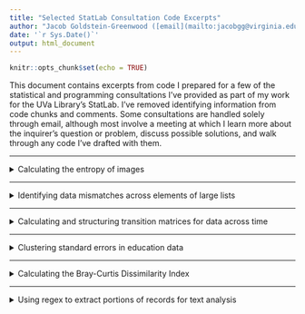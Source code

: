 ```yaml
---
title: "Selected StatLab Consultation Code Excerpts"
author: "Jacob Goldstein-Greenwood ([email](mailto:jacobgg@virginia.edu))"
date: '`r Sys.Date()`'
output: html_document
---
```


```r
knitr::opts_chunk$set(echo = TRUE)
```

This document contains excerpts from code I prepared for a few of the statistical and programming consultations I've provided as part of my work for the UVa Library's StatLab. I've removed identifying information from code chunks and comments. Some consultations are handled solely through email, although most involve a meeting at which I learn more about the inquirer's question or problem, discuss possible solutions, and walk through any code I've drafted with them.

---

<details><summary>Calculating the entropy of images</summary><br/>

I received a consultation request from someone interested in quantifying and comparing the amount of disorder in images of greenspaces. I proposed that the inquirer could calculate the information entropy of each image's pixel intensity values. I prepared a function to read in images, extract pixel-wise grayscale values, and calculate information entropy from a binned version of those values.

```r
# Relevant packages
library(CulturalAnalytics)
library(jpeg)

# A function to (a) read in an image as an array of values, (b) convert the array to grayscale, (c) generate a histogram of grayscale (i.e., intensity) values, and (d) produce the entropy of those values (more details on the specifics of this function are at the bottom of this file):
img_entropy <- function(your_image) {
  img <- jpeg::readJPEG(your_image)
  img_intensity <- CulturalAnalytics::imageToIntensity(img, method = 'mean')
  img_intensity_histogram <- hist(img_intensity, breaks = 0:255/255)
  CulturalAnalytics::imageEntropy(img_intensity_histogram)
}

# Running the function on a pair of sample images to demonstrate:
img_entropy('low_comp.jpg')
img_entropy('high_comp.jpg')

# Once you have a full set of masked images, you can get entropy estimates for each of them all at once by running the following, which iterates the function above through a directory of images:
entropy_values <- sapply(dir('/Users/username/Desktop/image_folder'), img_entropy)
entropy_values

# Additional info on the img_entropy function I've written above:
# readJPEG() reads in an image as an array of values
# imageToIntensity converts that array to grayscale by taking the average of the RGB channels (use View(imageToIntensity) to see the source code in detail); note that taking the average seems like a fine option, but there are alternatives, and it's possible that a luminosity-preserving method might be preferred, see here: https://www.johndcook.com/blog/2009/08/24/algorithms-convert-color-grayscale/
# hist() the generates a histogram from those intensity values; I've currently set the histogram to have 256 breaks ranging from 0 to 1 (i.e., breaks = 0:255/255; my understanding is that grayscale data is commonly treated as 256 shades from 0 to 1)
# imageEntropy() calculates Shannon entropy from that histogram per the following formula (use View(imageEntropy) to see the source code):
#     -sum(p(x_i) * log2(p(x_i)))
#     Where p(x_i) is the proportion (probability) of cases falling in a given intensity bin. imageEntropy() uses log base-2, and entropy is therefore in bits
```

</details>

---

<details><summary>Identifying data mismatches across elements of large lists</summary><br/>

I received a consultation request from someone looking to clean data contained in two large lists of data frames. Each list element contained a variable number of years of data on a certain measure (one list housed data frames containing yearly values on one measure, X; the other list housed data frames containing values on a different measure, Y). The two lists were the same length. The inquirer was looking to identify which matched pairs of list elements contained *mismatched* years of data (e.g., the i^th^ element of List 1 contained X values for 2000:2015, but the i^th^ element of List 2 only contained Y values 2000:2008 and 2011:2015). When year mismatches were identified for a given pair of list elements, the inquirer was looking to drop those years from the data frames. I proposed the following:

```r
library(rlist)
library(psych)

list1 <- list.load("list1", type = "RData")
list2 <- list.load("list2", type = "RData")

start_clean <- Sys.time()
for (i in 1:length(list1)) {
  if(all(is.element(list1[[i]]$Year, list2[[i]]$Year)) & all(is.element(list2[[i]]$Year, list1[[i]]$Year)) == T) {
    next
  } else {
    years_missing_from_list1 <- list2[[i]]$Year[which(list2[[i]]$Year %in% list1[[i]]$Year == F)]
    years_missing_from_list2 <- list1[[i]]$Year[which(list1[[i]]$Year %in% list2[[i]]$Year == F)]
    years_to_cast_out <- c(years_missing_from_list1, years_missing_from_list2)
    list1[[i]] <- list1[[i]][!(list1[[i]]$Year %in% years_to_cast_out), ]
    list2[[i]] <- list2[[i]][!(list2[[i]]$Year %in% years_to_cast_out), ]
  }
}
fin_clean <- Sys.time()
cat('Loop took', round(fin_clean - start_clean, digits = 2), 'seconds to run')
```

</details>

---

<details><summary>Calculating and structuring transition matrices for data across time</summary><br/>

I received an inquiry from someone interested in calculating transition matrices for observations that were each measured at five time points on a scale from 0:3. The inquirer had a function in hand for calculating transition matrices for single observations---`Markovmatrix2` below---but the function wasn't acting as desired: It was omitting rows and columns of the matrices that were needed for the inquirer's intended analysis (example provided in the code comments below). I proposed the following solution:

```r
# Existing function for generating transition matrices
Markovmatrix2 <- function(X, l = 1) {
  tt <- table(X[, -c((ncol(X)-l+1):ncol(X))], c(X[ , -c(l:1)]))
  tt <- tt / sum(tt)
  tt
}

# Problem: Markovmatrix2 by itself won't generate a transition matrix with the same ncol and nrow for each observation
#   E.g., if an observation's values are c(0, 2, 2, 2, 0) (i.e., no score of 1 or 3 at any time point), the output is a 2x2 matrix with 0/2 along the rows and 0/2 along the columns, e.g.:
#       0       2
#   0   0.00    0.25
#   2   0.25    0.50
# Each matrix, however, needs to be 4x4, with 0:3 along the rows and the columns, e.g.:
#       0       1       2       3       
#   0   0.00    0.00    0.25    0.00
#   1   0.00    0.00    0.00    0.00
#   2   0.25    0.00    0.50    0.00
#   3   0.00    0.00    0.00    0.00
# I wrote the function below that checks which rows and columns (if any) are missing for each transition matrix and adds them in as necessary

tran_mat <- function(df) {
  # Cautionary note: tran_mat() is only designed to generate transition matrices for observations with scores in the 0:3 range
  out <- vector(mode = 'list', length = nrow(df))
  intended_row_count <- 0:3
  intended_col_count <- 0:3
  for (i in 1:nrow(df)) {
    # Get Markovmatrix2() output for the i_th row
    temp <- Markovmatrix2(as.matrix(df[i, ]))
    temp.df <- as.data.frame.matrix(temp)
    # See if any rows or columns, from 0:3, are missing for the i_th row
    rows_to_add <- intended_row_count[-which(0:3 %in% rownames(temp.df))]
    cols_to_add <- intended_col_count[-which(0:3 %in% colnames(temp.df))]
    # Add missing rows, if present
    if (length(rows_to_add) > 0) {
      for (r in 1:length(rows_to_add)) {
        temp.df[as.character(rows_to_add[r]), ] <- 0
      }
    }
    # Add missing columns, if present
    if (length(cols_to_add) > 0) {
      for (c in 1:length(cols_to_add)) {
        temp.df[, as.character(cols_to_add[c])] <- 0
      }
    }
    # Order rows/columns correctly
    temp.df <- temp.df[c('0', '1', '2', '3'), c('0', '1', '2', '3')]
    # Save output to appropriate position in list
    out[[i]] <- temp.df
  }
  out
}

# Simulate data with scores from 0:3 at five time points
set.seed(10)
scores <- 0:3
df <- data.frame(t1 = sample(scores, 100, replace = T),
                 t2 = sample(scores, 100, replace = T),
                 t3 = sample(scores, 100, replace = T),
                 t4 = sample(scores, 100, replace = T),
                 t5 = sample(scores, 100, replace = T))

# Run with simulated data
example_results_list <- tran_mat(df)
```

</details>

---

<details><summary>Clustering standard errors in education data</summary><br/>

I received a consultation request from someone looking to analyze the effect of an education intervention in repeated-measures data. Each participant had two or three associated measurements, with a categorical intervention value (a "timer method") and an outcome measure (an exam score) listed at each time point. I generally incline toward using mixed-effects models to handle data of this sort, but in this case, to accommodate the inquirer's particular level of comfort with some statistical methods and not others, I proposed accounting for the dependent structure of the data using clustered standard errors. I simulated a dataset and worked up this example:

```r
# Clustering standard errors to account for dependent data in a one-way ANOVA

######## Simulate some data
set.seed(99)
# Generate participant IDs; some participants have two associated observations; some have three
participant_id <- rep(1:500, sample(2:3, 500, replace = T))
num_ps <- length(participant_id)
# Generate a categorical intervention value (a timer type, designated by a letter) for each observation, as well as an exam score
faux_exam_data <- data.frame(participant_id,
                             timer_method = factor(sample(LETTERS[1:10], num_ps, replace = T)),
                             score = round(rnorm(length(participant_id), mean = 75, sd = 10), digits = 2))
# Convert any scores over 100 to 100
faux_exam_data$score <- ifelse(faux_exam_data$score > 100, 100, faux_exam_data$score)
# Take a look at the data
head(faux_exam_data)

######## Unmodified one-way ANOVA
anova_mod <- lm(score ~ timer_method, data = faux_exam_data)
# If we give this model to the function `glht()` from the `multcomp` package, we can perform multiple-comparison tests examining the difference between each pair of timer types for significance
# Note: glht() performs a p-value correction to account for the fact that performing multiple tests can inflate the false-discovery rate
library(multcomp)
unmodified_anova_comparisons <- glht(anova_mod, linfct = mcp(timer_method = 'Tukey'))
summary(unmodified_anova_comparisons)

####### However, we know that the data are *dependent*: Not every observation is independent of every other, because each participant contributes either 2 or 3 scores to the data (i.e., there are clusters in the data)
# Non-independence can lead us to underestimate standard errors
# We can use clustered standard errors to try and account for the clustered structure of the data
# The `sandwich` package provides a function for generating a "clustered covariance matrix", vcovCL(), and we can pass that to glht() to get pairwise comparisons between timer types that use clustered standard errors
library(sandwich)
clustered_se_comparisons <- glht(anova_mod, linfct = mcp(timer_method = 'Tukey'),
                                 vcov. = vcovCL(anova_mod, cluster = faux_exam_data$participant_id))
summary(clustered_se_comparisons)
```

</details>

---

<details><summary>Calculating the Bray-Curtis Dissimilarity Index</summary><br/>

I received an inquiry from someone looking use R to calculate the Bray-Curtis dissimilarity index, which provides a quantitative measure of the dissimilarity in the compositions of two sites.

$$BC_{ij} = 1 - \frac{2C_{ij}}{S_i + S_j}$$

Where:

- $C_{ij}$ is the sum of the lesser counts for species/types that are observed at *both* sites
- $S_i$ is the total count of observations at site $i$
- $S_j$ is the total count of observations at site $j$

In effect, the fraction component of the formula reflects the proportion of observations (from both sites) that have a same-species/same-type "match" at the other site. $BC_{ij}$, then is the proportion of observations that *do not* have a match at the other site.

I simulated some data and worked up the following example:

```r
set.seed(150)

trees <- data.frame(plot = c(rep('highlands', 10), rep('lowlands', 10)),
                    species = c(c('fir', 'birch', 'oak', letters[1:7]),
                                c('fir', 'birch', 'oak', letters[20:26])),
                    count = sample(1:10, 20, replace = T))
# Shared species at both plots: Fir, birch, oak

##### Bray-Curtis dissimilarity index:
# 1. Take two times the sum of lesser counts for shared species
# Higlands:
#   Fir: 3 [LESSER]
#   Birch: 3 [GREATER]
#   Oak: 1 [LESSER]
# Lowlands:ccc
#   Fir: 4 [GREATER]
#   Birch: 2 [LESSER]
#   Oak: 7 [GREATER]
lesser_sum <- 2 * (3 + 2 + 1)
# 2. Divide by sum of total counts at both plots; then subtract from 1 to make higher values means more dissimilar
plot_counts <- aggregate(trees$count, by = list(trees$plot), sum)
bc_dissim <- 1 - (lesser_sum / sum(plot_counts$x))
bc_dissim

# Equation: https://www.statisticshowto.com/bray-curtis-dissimilarity/
# The fraction part of the equation answers the following question: "Out of the total number of trees across the plots, what proportion of trees have a one-to-one match with a same-species tree at the other site?" (If there are 10 pines in the highlands and 8 pines in the lowlands, we only consider there to be 8*2 = 16 matched pines, not 10 + 8 = 18.)
```

</details>

---

<details><summary>Using regex to extract portions of records for text analysis</summary><br/>

I received an inquiry from someone who had a number of records that they were attempting to perform text analysis on. However, each record needed to be trimmed down to only include the text in each record's "SUMMARY" section (at the bottom of each document). I proposed resolving this with a simple positive lookbehind regex:

```r
library(stringi)

# Goal: Select all text from "SUMMARY:" onward
sample_text <- c('Text before the section of interest.\nMore text before the section of interest.\nSUMMARY:\n1. Section of interest.\n2. More of section of interest.')

# First, remove "\n" (new line) markers, as regex pattern "." cannot match "\n"
sample_text <- gsub('\n', ' ', sample_text)

# Extract with a positive lookbehind
stri_extract(sample_text, regex = '(?<=SUMMARY:)(.*)')

# Or, if including "SUMMARY:" in the extraction is desired
stri_extract(sample_text, regex = '(SUMMARY:)(.*)')
```

</details>